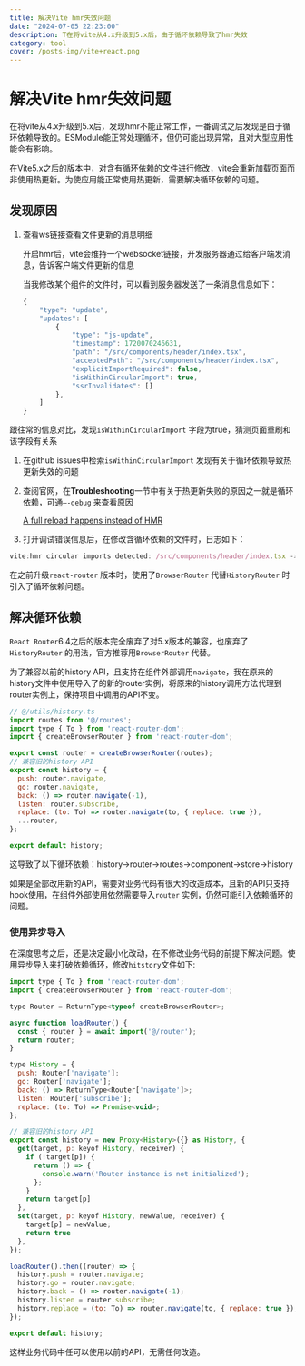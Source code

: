 ```yaml
---
title: 解决Vite hmr失效问题
date: "2024-07-05 22:23:00"
description: T在将vite从4.x升级到5.x后，由于循环依赖导致了hmr失效
category: tool
cover: /posts-img/vite+react.png
---
```


# 解决Vite hmr失效问题

在将vite从4.x升级到5.x后，发现hmr不能正常工作，一番调试之后发现是由于循环依赖导致的。ESModule能正常处理循环，但仍可能出现异常，且对大型应用性能会有影响。

在Vite5.x之后的版本中，对含有循环依赖的文件进行修改，vite会重新加载页面而非使用热更新。为使应用能正常使用热更新，需要解决循环依赖的问题。

## 发现原因

1. 查看ws链接查看文件更新的消息明细
    
    开启hmr后，vite会维持一个websocket链接，开发服务器通过给客户端发消息，告诉客户端文件更新的信息
    
    当我修改某个组件的文件时，可以看到服务器发送了一条消息信息如下：
    
    ```jsx
    {
        "type": "update",
        "updates": [
            {
                "type": "js-update",
                "timestamp": 1720070246631,
                "path": "/src/components/header/index.tsx",
                "acceptedPath": "/src/components/header/index.tsx",
                "explicitImportRequired": false,
                "isWithinCircularImport": true,
                "ssrInvalidates": []
            },
        ]
    }
    ```
    

跟往常的信息对比，发现`isWithinCircularImport` 字段为true，猜测页面重刷和该字段有关系

1. 在github issues中检索`isWithinCircularImport` 发现有关于循环依赖导致热更新失效的问题
2. 查阅官网，在**Troubleshooting**一节中有关于热更新失败的原因之一就是循环依赖，可通`—-debug` 来查看原因

      [A full reload happens instead of HMR](https://vitejs.dev/guide/troubleshooting.html#a-full-reload-happens-instead-of-hmr)

1. 打开调试错误信息后，在修改含循环依赖的文件时，日志如下：

```jsx
vite:hmr circular imports detected: /src/components/header/index.tsx -> /src/store/slices/user.ts -> /src/utils/history.ts -> /src/routes/index.tsx -> /src/layouts/default.tsx -> /src/components/header/index.tsx
```

在之前升级`react-router` 版本时，使用了`BrowserRouter` 代替`HistoryRouter` 时引入了循环依赖问题。

## 解决循环依赖

`React Router`6.4之后的版本完全废弃了对5.x版本的兼容，也废弃了`HistoryRouter` 的用法，官方推荐用`BrowserRouter` 代替。

为了兼容以前的history API，且支持在组件外部调用`navigate`，我在原来的history文件中使用导入了的新的router实例，将原来的history调用方法代理到router实例上，保持项目中调用的API不变。

```jsx
// @/utils/history.ts
import routes from '@/routes';
import type { To } from 'react-router-dom';
import { createBrowserRouter } from 'react-router-dom';

export const router = createBrowserRouter(routes);
// 兼容旧的history API
export const history = {
  push: router.navigate,
  go: router.navigate,
  back: () => router.navigate(-1),
  listen: router.subscribe,
  replace: (to: To) => router.navigate(to, { replace: true }),
  ...router,
};

export default history;
```

这导致了以下循环依赖：history→router→routes→component→store→history

如果是全部改用新的API，需要对业务代码有很大的改造成本，且新的API只支持hook使用，在组件外部使用依然需要导入`router` 实例，仍然可能引入依赖循环的问题。

### 使用异步导入

在深度思考之后，还是决定最小化改动，在不修改业务代码的前提下解决问题。使用异步导入来打破依赖循环，修改`hitstory`文件如下:

```jsx
import type { To } from 'react-router-dom';
import { createBrowserRouter } from 'react-router-dom';

type Router = ReturnType<typeof createBrowserRouter>;

async function loadRouter() {
  const { router } = await import('@/router');
  return router;
}

type History = {
  push: Router['navigate'];
  go: Router['navigate'];
  back: () => ReturnType<Router['navigate']>;
  listen: Router['subscribe'];
  replace: (to: To) => Promise<void>;
};

// 兼容旧的history API
export const history = new Proxy<History>({} as History, {
  get(target, p: keyof History, receiver) {
    if (!target[p]) {
      return () => {
        console.warn('Router instance is not initialized');
      };
    }
    return target[p]
  },
  set(target, p: keyof History, newValue, receiver) {
    target[p] = newValue;
    return true
  },
});

loadRouter().then((router) => {
  history.push = router.navigate;
  history.go = router.navigate;
  history.back = () => router.navigate(-1);
  history.listen = router.subscribe;
  history.replace = (to: To) => router.navigate(to, { replace: true });
});

export default history;
```

这样业务代码中任可以使用以前的API，无需任何改造。